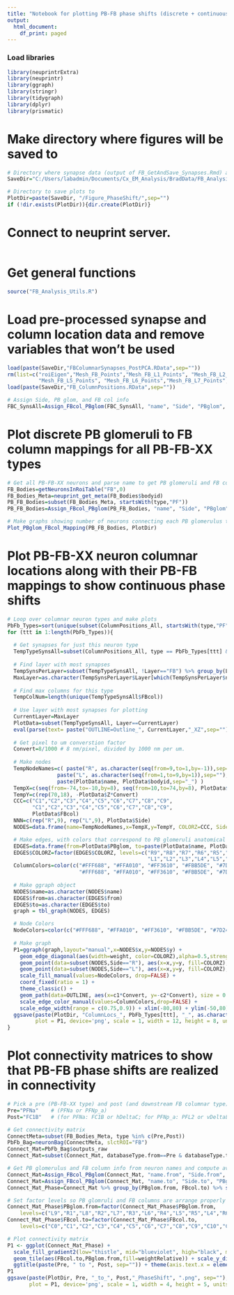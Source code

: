 ```yaml
---
title: "Notebook for plotting PB-FB phase shifts (discrete + continuous mappings & FB connectivity)"
output:
  html_document:
    df_print: paged
---
```


### Load libraries
```r
library(neuprintrExtra)
library(neuprintr)
library(ggraph)
library(stringr)
library(tidygraph)
library(dplyr)
library(prismatic)
```

# Make directory where figures will be saved to
```r

# Directory where synapse data (output of FB_GetAndSave_Synapses.Rmd) and column location data (output of FB_ColumnLocations.Rmd) are stored
SaveDir="C:/Users/labadmin/Documents/Cx_EM_Analysis/BradData/FB_Analysis/"

# Directory to save plots to
PlotDir=paste(SaveDir, "/Figure_PhaseShift/",sep="")
if (!dir.exists(PlotDir)){dir.create(PlotDir)}

```

# Connect to neuprint server.
```r

```

# Get general functions
```r

source("FB_Analysis_Utils.R")

```

# Load pre-processed synapse and column location data and remove variables that won't be used
```r

load(paste(SaveDir,"FBColumnarSynapses_PostPCA.RData",sep=""))
rm(list=c("roiEigen","Mesh_FB_Points","Mesh_FB_L1_Points", "Mesh_FB_L2_Points","Mesh_FB_L3_Points", "Mesh_FB_L4_Points",
          "Mesh_FB_L5_Points", "Mesh_FB_L6_Points","Mesh_FB_L7_Points", "Mesh_FB_L8_Points", "Mesh_FB_L9_Points","origin"))
load(paste(SaveDir,"FB_ColumnPositions.RData",sep=""))

# Assign Side, PB glom, and FB col info
FBC_SynsAll=Assign_FBcol_PBglom(FBC_SynsAll, "name", "Side", "PBglom", "FBcol")

```


# Plot discrete PB glomeruli to FB column mappings for all PB-FB-XX types
```r

# Get all PB-FB-XX neurons and parse name to get PB glomeruli and FB column info
FB_Bodies=getNeuronsInRoiTable("FB",0)
FB_Bodies_Meta=neuprint_get_meta(FB_Bodies$bodyid)
PB_FB_Bodies=subset(FB_Bodies_Meta, startsWith(type,"PF"))
PB_FB_Bodies=Assign_FBcol_PBglom(PB_FB_Bodies, "name", "Side", "PBglom", "FBcol")

# Make graphs showing number of neurons connecting each PB glomerulus to each FB column
Plot_PBglom_FBcol_Mapping(PB_FB_Bodies, PlotDir)

```


# Plot PB-FB-XX neuron columnar locations along with their PB-FB mappings to show continuous phase shifts
```r

# Loop over columnar neuron types and make plots
PbFb_Types=sort(unique(subset(ColumnPositions_All, startsWith(type,"PF"))$type))
for (ttt in 1:length(PbFb_Types)){
  
  # Get synapses for just this neuron type
  TempTypeSynsAll=subset(ColumnPositions_All, type == PbFb_Types[ttt] & !is.na(PBglom))
  
  # Find layer with most synapses 
  TempSynsPerLayer=subset(TempTypeSynsAll, !Layer=="FB") %>% group_by(Layer) %>% summarize(numsyns=mean(numsyns)) 
  MaxLayer=as.character(TempSynsPerLayer$Layer[which(TempSynsPerLayer$numsyns == max(TempSynsPerLayer$numsyns))]) 
  
  # Find max columns for this type
  TempColNum=length(unique(TempTypeSynsAll$FBcol))
  
  # Use layer with most synapses for plotting
  CurrentLayer=MaxLayer
  PlotData=subset(TempTypeSynsAll, Layer==CurrentLayer)
  eval(parse(text= paste("OUTLINE=Outline_", CurrentLayer,"_XZ",sep="")))
  
  # Get pixel to um converstion factor
  Convert=8/1000 # 8 nm/pixel, divided by 1000 nm per um.
  
  # Make nodes
  TempNodeNames=c( paste("R", as.character(seq(from=9,to=1,by=-1)),sep=""), 
                paste("L", as.character(seq(from=1,to=9,by=1)),sep=""),
                paste(PlotData$name, PlotData$bodyid,sep="_") )
  TempX=c(seq(from=-74,to=-10,by=8), seq(from=10,to=74,by=8), PlotData$X*Convert)
  TempY=c(rep(70,18), -PlotData$Z*Convert)
  CCC=c("C1","C2","C3","C4","C5","C6","C7","C8","C9",
        "C1","C2","C3","C4","C5","C6","C7","C8","C9",
        PlotData$FBcol)
  NNN=c(rep("R",9), rep("L",9), PlotData$Side)
  NODES=data.frame(name=TempNodeNames,x=TempX,y=TempY, COLORZ=CCC, Side=NNN)

  # Make edges, with colors that correspond to PB glomeruli anatomical phases
  EDGES=data.frame(from=PlotData$PBglom, to=paste(PlotData$name, PlotData$bodyid,sep="_") , weight=1, COLORZ=PlotData$PBglom)
  EDGES$COLORZ=factor(EDGES$COLORZ, levels=c("R9","R8","R7","R6","R5","R4","R3","R2","R1",
                                             "L1","L2","L3","L4","L5","L6","L7","L8","L9") )
  ColumnColors=color(c("#FFF688", "#FFA010", "#FF3610", "#FBB5DE", "#7D24E7", "#5C89C7", "#C7FFEF", "#81FB35", "#FFF688",
                       "#FFF688", "#FFA010", "#FF3610", "#FBB5DE", "#7D24E7", "#5C89C7", "#C7FFEF", "#81FB35", "#FFF688"))
  
  # Make ggraph object
  NODES$name=as.character(NODES$name)
  EDGES$from=as.character(EDGES$from)
  EDGES$to=as.character(EDGES$to)
  graph = tbl_graph(NODES, EDGES)

  # Node Colors
  NodeColors=color(c("#FFF688", "#FFA010", "#FF3610", "#FBB5DE", "#7D24E7", "#5C89C7", "#C7FFEF", "#81FB35", "#FFF688"))
  
  # Make graph
  P1=ggraph(graph,layout="manual",x=NODES$x,y=NODES$y) +
    geom_edge_diagonal(aes(width=weight, color=COLORZ),alpha=0.5,strength=0.5) +
    geom_point(data=subset(NODES,Side=="R"), aes(x=x,y=y, fill=COLORZ),size=3, color="black", shape=21) + 
    geom_point(data=subset(NODES,Side=="L"), aes(x=x,y=y, fill=COLORZ),size=3, color="black", shape=22) +
    scale_fill_manual(values=NodeColors, drop=FALSE) +
    coord_fixed(ratio = 1) +
    theme_classic() + 
    geom_path(data=OUTLINE, aes(x=c1*Convert, y=-c2*Convert), size = 0.5) + 
    scale_edge_color_manual(values=ColumnColors,drop=FALSE) +
    scale_edge_width(range = c(0.75,0.9)) + xlim(-80,80) + ylim(-50,80)
  ggsave(paste(PlotDir, "ColumnLocs_", PbFb_Types[ttt], "_", as.character(CurrentLayer), ".png", sep=""),
         plot = P1, device='png', scale = 1, width = 12, height = 8, units ="in", dpi = 500, limitsize = TRUE)
}

```


# Plot connectivity matrices to show that PB-FB phase shifts are realized in connectivity
```r

# Pick a pre (PB-FB-XX type) and post (and downstream FB columnar type) 
Pre="PFNa"    # (PFNa or PFNp_a)
Post="FC1B"   # (for PFNa: FC1B or hDeltaC; for PFNp_a: PFL2 or vDeltaL)

# Get connectivity matrix
ConnectMeta=subset(FB_Bodies_Meta, type %in% c(Pre,Post))
PbFb_Bag=neuronBag(ConnectMeta, slctROI="FB")
Connect_Mat=PbFb_Bag$outputs_raw
Connect_Mat=subset(Connect_Mat, databaseType.from==Pre & databaseType.to==Post)

# Get PB glomerulus and FB column info from neuron names and compute average relative weights
Connect_Mat=Assign_FBcol_PBglom(Connect_Mat, "name.from", "Side.from", "PBglom.from", "FBcol.from")
Connect_Mat=Assign_FBcol_PBglom(Connect_Mat, "name.to", "Side.to", "PBglom.to", "FBcol.to")
Connect_Mat_Phase=Connect_Mat %>% group_by(PBglom.from, FBcol.to) %>% summarise(weightRelative=mean(weightRelative))

# Set factor levels so PB glomruli and FB columns are arrange properly along each axis
Connect_Mat_Phase$PBglom.from=factor(Connect_Mat_Phase$PBglom.from,
    levels=c("L9","R1","L8","R2","L7","R3","L6","R4","L5","R5","L4","R6","L3","R7","L2","R8","L1","R9"))
Connect_Mat_Phase$FBcol.to=factor(Connect_Mat_Phase$FBcol.to,
    levels=c("C0","C1","C2","C3","C4","C5","C6","C7","C8","C9","C10","C11","C12"))

# Plot connectivity matrix
P1 <- ggplot(Connect_Mat_Phase) +
  scale_fill_gradient2(low="thistle", mid="blueviolet", high="black", midpoint =0.03, limits=c(0,0.06)) +
  geom_tile(aes(FBcol.to,PBglom.from,fill=weightRelative)) + scale_y_discrete(drop=FALSE) + theme_classic() +
  ggtitle(paste(Pre, " to ", Post, sep="")) + theme(axis.text.x = element_text(angle = 90))
P1
ggsave(paste(PlotDir, Pre, "_to_", Post,"_PhaseShift", ".png", sep=""),
       plot = P1, device='png', scale = 1, width = 4, height = 5, units ="in", dpi = 500, limitsize = TRUE)


```

